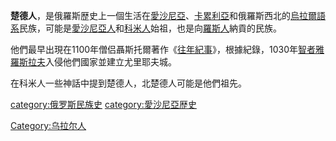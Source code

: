 {{unreferenced|time=2014-06-30T08:52:01+00:00}}
'''楚德人'''，是俄羅斯歴史上一個生活在[[愛沙尼亞|愛沙尼亞]]、[[卡累利亞|卡累利亞]]和俄羅斯西北的[[烏拉爾語系|烏拉爾語系]]民族，可能是[[愛沙尼亞人|愛沙尼亞人]]和[[科米人|科米人]]始祖，也是向[[羅斯人|羅斯人]]納貢的民族。

他們最早出現在1100年僧侣聶斯托爾著作《[[往年紀事|往年紀事]]》，根據紀錄，1030年[[智者雅羅斯拉夫|智者雅羅斯拉夫]]入侵他們國家並建立尤里耶夫城。

在科米人一些神話中提到楚德人，北楚德人可能是他們祖先。

{{Uralic peoples}}

[[category:俄罗斯民族史|category:俄罗斯民族史]]
[[category:愛沙尼亞歴史|category:愛沙尼亞歴史]]
[[Category:乌拉尔人|Category:乌拉尔人]]